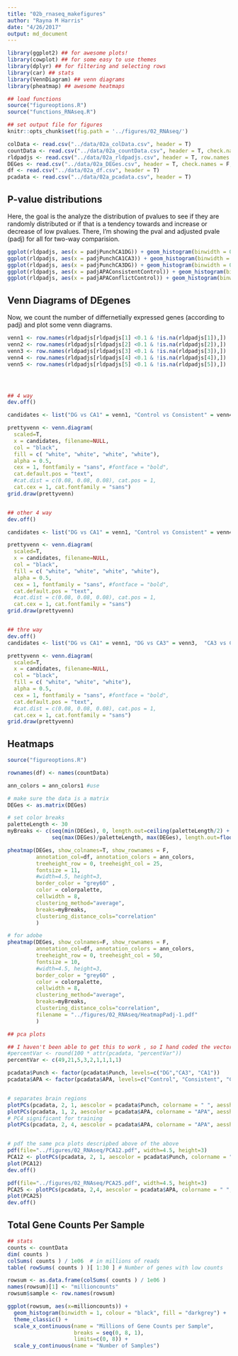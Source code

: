 ```yaml
---
title: "02b_rnaseq_makefigures"
author: "Rayna M Harris"
date: "4/26/2017"
output: md_document
---
```


```r
library(ggplot2) ## for awesome plots!
library(cowplot) ## for some easy to use themes
library(dplyr) ## for filtering and selecting rows
library(car) ## stats
library(VennDiagram) ## venn diagrams
library(pheatmap) ## awesome heatmaps

## load functions 
source("figureoptions.R")
source("functions_RNAseq.R")

## set output file for figures 
knitr::opts_chunk$set(fig.path = '../figures/02_RNAseq/')
```

```r
colData <- read.csv("../data/02a_colData.csv", header = T)
countData <- read.csv("../data/02a_countData.csv", header = T, check.names = F, row.names = 1)
rldpadjs <- read.csv("../data/02a_rldpadjs.csv", header = T, row.names = 1)
DEGes <- read.csv("../data/02a_DEGes.csv", header = T, check.names = F, row.names = 1)
df <- read.csv("../data/02a_df.csv", header = T)
pcadata <- read.csv("../data/02a_pcadata.csv", header = T)
```

## P-value distributions
Here, the goal is the analyze the distribution of pvalues to see if they are randomly distributed or if that is a tendency towards and increase or decrease of low pvalues. There, I'm showing the pval and adjusted pvale (padj) for all for two-way comparision. 

```r
ggplot(rldpadjs, aes(x = padjPunchCA1DG)) + geom_histogram(binwidth = 0.05) + scale_y_log10()
ggplot(rldpadjs, aes(x = padjPunchCA1CA3)) + geom_histogram(binwidth = 0.05) + scale_y_log10()
ggplot(rldpadjs, aes(x = padjPunchCA3DG)) + geom_histogram(binwidth = 0.05) + scale_y_log10()
ggplot(rldpadjs, aes(x = padjAPAConsistentControl)) + geom_histogram(binwidth = 0.05) + scale_y_log10()
ggplot(rldpadjs, aes(x = padjAPAConflictControl)) + geom_histogram(binwidth = 0.05) + scale_y_log10()
```

## Venn Diagrams of DEgenes
Now, we count the number of differnetially expressed genes (according to padj) and plot some venn diagrams.

```r
venn1 <- row.names(rldpadjs[rldpadjs[1] <0.1 & !is.na(rldpadjs[1]),])
venn2 <- row.names(rldpadjs[rldpadjs[2] <0.1 & !is.na(rldpadjs[2]),])
venn3 <- row.names(rldpadjs[rldpadjs[3] <0.1 & !is.na(rldpadjs[3]),])
venn4 <- row.names(rldpadjs[rldpadjs[4] <0.1 & !is.na(rldpadjs[4]),])
venn5 <- row.names(rldpadjs[rldpadjs[5] <0.1 & !is.na(rldpadjs[5]),])




## 4 way 
dev.off()

candidates <- list("DG vs CA1" = venn1, "Control vs Consistent" = venn4,  "DG vs CA3" = venn3, "Control vs Conflict" = venn5)

prettyvenn <- venn.diagram(
  scaled=T,
  x = candidates, filename=NULL, 
  col = "black",
  fill = c( "white", "white", "white", "white"),
  alpha = 0.5,
  cex = 1, fontfamily = "sans", #fontface = "bold",
  cat.default.pos = "text",
  #cat.dist = c(0.08, 0.08, 0.08), cat.pos = 1,
  cat.cex = 1, cat.fontfamily = "sans")
grid.draw(prettyvenn)


## other 4 way
dev.off()

candidates <- list("DG vs CA1" = venn1, "Control vs Consistent" = venn4,"DG vs CA3" = venn3,  "CA3 vs CA1" = venn2)

prettyvenn <- venn.diagram(
  scaled=T,
  x = candidates, filename=NULL, 
  col = "black",
  fill = c( "white", "white", "white", "white"),
  alpha = 0.5,
  cex = 1, fontfamily = "sans", #fontface = "bold",
  cat.default.pos = "text",
  #cat.dist = c(0.08, 0.08, 0.08), cat.pos = 1,
  cat.cex = 1, cat.fontfamily = "sans")
grid.draw(prettyvenn)


## thre way
dev.off()
candidates <- list("DG vs CA1" = venn1, "DG vs CA3" = venn3,  "CA3 vs CA1" = venn2)

prettyvenn <- venn.diagram(
  scaled=T,
  x = candidates, filename=NULL, 
  col = "black",
  fill = c( "white", "white", "white"),
  alpha = 0.5,
  cex = 1, fontfamily = "sans", #fontface = "bold",
  cat.default.pos = "text",
  #cat.dist = c(0.08, 0.08, 0.08), cat.pos = 1,
  cat.cex = 1, cat.fontfamily = "sans")
grid.draw(prettyvenn)
```

## Heatmaps

```r
source("figureoptions.R")

rownames(df) <- names(countData)

ann_colors = ann_colors1 #use 

# make sure the data is a matrix
DEGes <- as.matrix(DEGes) 

# set color breaks
paletteLength <- 30
myBreaks <- c(seq(min(DEGes), 0, length.out=ceiling(paletteLength/2) + 1), 
              seq(max(DEGes)/paletteLength, max(DEGes), length.out=floor(paletteLength/2)))

pheatmap(DEGes, show_colnames=T, show_rownames = F,
         annotation_col=df, annotation_colors = ann_colors,
         treeheight_row = 0, treeheight_col = 25,
         fontsize = 11, 
         #width=4.5, height=3,
         border_color = "grey60" ,
         color = colorpalette,
         cellwidth = 8, 
         clustering_method="average",
         breaks=myBreaks,
         clustering_distance_cols="correlation" 
         )

# for adobe
pheatmap(DEGes, show_colnames=F, show_rownames = F,
         annotation_col=df, annotation_colors = ann_colors,
         treeheight_row = 0, treeheight_col = 50,
         fontsize = 10, 
         #width=4.5, height=3,
         border_color = "grey60" ,
         color = colorpalette,
         cellwidth = 8, 
         clustering_method="average",
         breaks=myBreaks,
         clustering_distance_cols="correlation",
         filename = "../figures/02_RNAseq/HeatmapPadj-1.pdf"
         )
```

```r
## pca plots

## I haven't been able to get this to work , so I hand coded the vector from a previous analysis of this
#percentVar <- round(100 * attr(pcadata, "percentVar"))
percentVar <- c(49,21,5,3,2,1,1,1,1)

pcadata$Punch <- factor(pcadata$Punch, levels=c("DG","CA3", "CA1"))
pcadata$APA <- factor(pcadata$APA, levels=c("Control", "Consistent", "Conflict"))


# separates brain regions
plotPCs(pcadata, 2, 1, aescolor = pcadata$Punch, colorname = " ", aesshape = pcadata$APA, shapename = " ",  colorvalues = colorvalPunch)
plotPCs(pcadata, 1, 2, aescolor = pcadata$APA, colorname = "APA", aesshape = pcadata$Punch, shapename = "Punch",  colorvalues = colorvalAPA)
# PC4 significant for training
plotPCs(pcadata, 2, 4, aescolor = pcadata$APA, colorname = "APA", aesshape = pcadata$Punch, shapename = "Punch",  colorvalues = colorvalAPA)


# pdf the same pca plots descripbed above of the above
pdf(file="../figures/02_RNAseq/PCA12.pdf", width=4.5, height=3)
PCA12 <- plotPCs(pcadata, 2, 1, aescolor = pcadata$Punch, colorname = " ", aesshape = pcadata$APA, shapename = " ",  colorvalues = colorvalPunch)
plot(PCA12)
dev.off()

pdf(file="../figures/02_RNAseq/PCA25.pdf", width=4.5, height=3)
PCA25 <- plotPCs(pcadata, 2,4, aescolor = pcadata$APA, colorname = " ", aesshape = pcadata$Punch, shapename = " ",  colorvalues = colorvalAPA)
plot(PCA25)
dev.off()
```

## Total Gene Counts Per Sample

```r
## stats
counts <- countData
dim( counts )
colSums( counts ) / 1e06  # in millions of reads
table( rowSums( counts ) )[ 1:30 ] # Number of genes with low counts

rowsum <- as.data.frame(colSums( counts ) / 1e06 )
names(rowsum)[1] <- "millioncounts"
rowsum$sample <- row.names(rowsum)

ggplot(rowsum, aes(x=millioncounts)) + 
  geom_histogram(binwidth = 1, colour = "black", fill = "darkgrey") +
  theme_classic() +
  scale_x_continuous(name = "Millions of Gene Counts per Sample",
                     breaks = seq(0, 8, 1),
                     limits=c(0, 8)) +
  scale_y_continuous(name = "Number of Samples")
```


